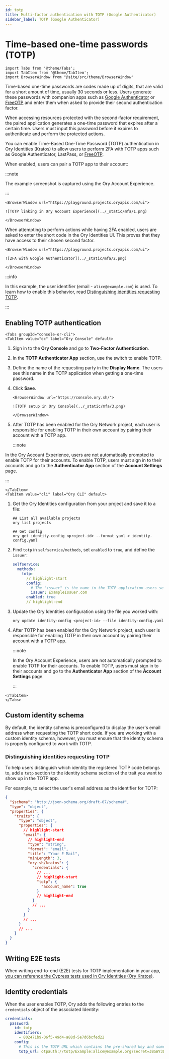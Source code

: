 ```yaml
---
id: totp
title: Multi-factor authentication with TOTP (Google Authenticator)
sidebar_label: TOTP (Google Authenticator)
---
```


# Time-based one-time passwords (TOTP)

```mdx-code-block
import Tabs from '@theme/Tabs';
import TabItem from '@theme/TabItem';
import BrowserWindow from "@site/src/theme/BrowserWindow"
```

Time-based one-time passwords are codes made up of digits, that are valid for a short amount of time, usually 30 seconds or less.
Users generate these passwords with companion apps such as [Google Authenticator](https://g.co/kgs/YgRFR5) or
[FreeOTP](https://freeotp.github.io/) and enter them when asked to provide their second authentication factor.

When accessing resources protected with the second-factor requirement, the paired application generates a one-time password that
expires after a certain time. Users must input this password before it expires to authenticate and perform the protected actions.

You can enable Time-Based One-Time Password (TOTP) authentication in Ory Identities (Kratos) to allow users to perform 2FA with
TOTP apps such as Google Authenticator, LastPass, or [FreeOTP](https://freeotp.github.io/).

When enabled, users can pair a TOTP app to their account:

:::note

The example screenshot is captured using the Ory Account Experience.

:::

```mdx-code-block
<BrowserWindow url="https://playground.projects.oryapis.com/ui">

![TOTP linking in Ory Account Experience](../_static/mfa/1.png)

</BrowserWindow>
```

When attempting to perform actions while having 2FA enabled, users are asked to enter the short code in the Ory Identities UI.
This proves that they have access to their chosen second factor.

```mdx-code-block
<BrowserWindow url="https://playground.projects.oryapis.com/ui">

![2FA with Google Authenticator](../_static/mfa/2.png)

</BrowserWindow>
```

:::info

In this example, the user identifier (email - `alice@example.com`) is used. To learn how to enable this behavior, read
[Distinguishing identities requesting TOTP](#distinguishing-identities-requesting-totp).

:::

## Enabling TOTP authentication

```mdx-code-block
<Tabs groupId="console-or-cli">
<TabItem value="oc" label="Ory Console" default>
```

1. Sign in to the **Ory Console** and go to **Two-Factor Authentication**.
2. In the **TOTP Authenticator App** section, use the switch to enable TOTP.
3. Define the name of the requesting party in the **Display Name**. The users see this name in the TOTP application when getting a
   one-time password.
4. Click **Save**.

   ```mdx-code-block
   <BrowserWindow url="https://console.ory.sh/">

   ![TOTP setup in Ory Console](../_static/mfa/3.png)

   </BrowserWindow>
   ```

5. After TOTP has been enabled for the Ory Network project, each user is responsible for enabling TOTP in their own account by
   pairing their account with a TOTP app.

   :::note

In the Ory Account Experience, users are not automatically prompted to enable TOTP for their accounts. To enable TOTP, users must
sign in to their accounts and go to the **Authenticator App** section of the **Account Settings** page.

:::

```mdx-code-block
</TabItem>
<TabItem value="cli" label="Ory CLI" default>
```

1. Get the Ory Identities configuration from your project and save it to a file:

   ```shell
   ## List all available projects
   ory list projects

   ## Get config
   ory get identity-config <project-id> --format yaml > identity-config.yaml
   ```

2. Find `totp` in `selfservice/methods`, set `enabled` to `true`, and define the `issuer`:

   ```yaml title="identity-config.yaml"
   selfservice:
     methods:
       totp:
         // highlight-start
         config:
           # The "issuer" is the name in the TOTP application users see when getting a one-time password.
           issuer: ExampleIssuer.com
         enabled: true
         // highlight-end
   ```

3. Update the Ory Identities configuration using the file you worked with:

   ```shell
   ory update identity-config <project-id> --file identity-config.yaml
   ```

4. After TOTP has been enabled for the Ory Network project, each user is responsible for enabling TOTP in their own account by
   pairing their account with a TOTP app.

   :::note

   In the Ory Account Experience, users are not automatically prompted to enable TOTP for their accounts. To enable TOTP, users
   must sign in to their accounts and go to the **Authenticator App** section of the **Account Settings** page.

   :::

```mdx-code-block
</TabItem>
</Tabs>
```

## Custom identity schema

By default, the identity schema is preconfigured to display the user's email address when requesting the TOTP short code. If you
are working with a custom identity schema, however, you must ensure that the identity schema is properly configured to work with
TOTP.

### Distinguishing identities requesting TOTP

To help users distinguish which identity the registered TOTP code belongs to, add a `totp` section to the identity schema section
of the trait you want to show up in the TOTP app.

For example, to select the user's email address as the identifier for TOTP:

```json title="sample identity schema"
{
  "$schema": "http://json-schema.org/draft-07/schema#",
  "type": "object",
  "properties": {
    "traits": {
      "type": "object",
      "properties": {
        // highlight-start
        "email": {
          // highlight-end
          "type": "string",
          "format": "email",
          "title": "Your E-Mail",
          "minLength": 3,
          "ory.sh/kratos": {
            "credentials": {
              // ...
              // highlight-start
              "totp": {
                "account_name": true
              }
              // highlight-end
            }
            // ...
          }
        }
        // ...
      }
      // ...
    }
  }
}
```

## Writing E2E tests

When writing end-to-end (E2E) tests for TOTP implementation in your app,
[you can reference the Cypress tests used in Ory Identities (Ory Kratos)](https://github.com/ory/kratos/blob/fc2cecfbeab811aa1a851f953b6bc2a4c119c412/test/e2e/cypress/integration/profiles/mfa/totp.spec.ts).

## Identity credentials

When the user enables TOTP, Ory adds the following entries to the `credentials` object of the associated Identity:

```yaml
credentials:
  password:
    id: totp
    identifiers:
      - 802471b9-06f5-49d4-a88d-5e7d6bcfed22
    config:
      # This is the TOTP URL which contains the pre-shared key and some additional meta-information.
      totp_url: otpauth://totp/Example:alice@example.org?secret=JBSWY3DPEHPK3PXP&issuer=Example
```
